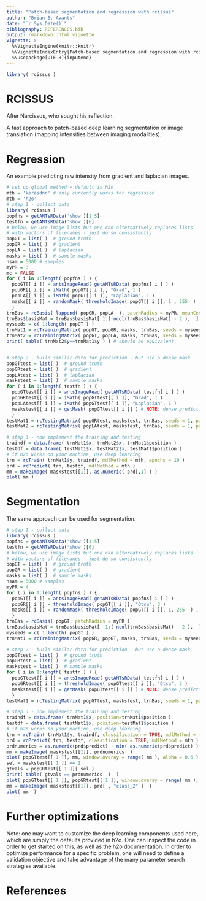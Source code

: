 ```yaml
---
title: "Patch-based segmentation and regression with rcissus"
author: "Brian B. Avants"
date: "`r Sys.Date()`"
bibliography: REFERENCES.bib
output: rmarkdown::html_vignette
vignette: >
  %\VignetteEngine{knitr::knitr}
  %\VignetteIndexEntry{Patch-based segmentation and regression with rcissus}
  %\usepackage[UTF-8]{inputenc}
---
```


```r
library( rcissus )
```


# RCISSUS

After Narcissus, who sought his reflection.

A fast approach to patch-based deep learning segmentation or image translation
(mapping intensities between imaging modalities).

# Regression

An example predicting raw intensity from gradient and laplacian images.

```r
# set up global method = default is h2o
mth = 'kerasdnn' # only currently works for regression
mth = 'h2o'
# step 1 - collect data
library( rcissus )
popfns = getANTsRData('show')[1:5]
testfn = getANTsRData('show')[6]
# below, we use image lists but one can alternatively replaces lists
# with vectors of filenames - just do so consistently
popGT = list( )  # ground truth
popGR = list( )  # gradient
popLA = list( )  # laplacian
masks = list( )  # sample masks
nsam = 5000 # samples
myPR = 3
mc = FALSE
for ( i in 1:length( popfns ) ) {
  popGT[[ i ]] = antsImageRead( getANTsRData( popfns[ i ] ) )
  popGR[[ i ]] = iMath( popGT[[ i ]], "Grad", 1 )
  popLA[[ i ]] = iMath( popGT[[ i ]], "Laplacian", 1 )
  masks[[ i ]] = randomMask( thresholdImage( popGT[[ i ]], 1 , 255  ) , nsam )
  }
trnBas = rcBasis( lappend( popGR, popLA  ), patchRadius = myPR, meanCenter = mc )
trnBas$basisMat = trnBas$basisMat[ 1:( ncol(trnBas$basisMat) - 2 ),  ] # select basis vectors
myseeds = c( 1:length( popGT ) )
trnMat1 = rcTrainingMatrix( popGT, popGR, masks, trnBas, seeds = myseeds, patchRadius = myPR, meanCenter = mc   )
trnMat2 = rcTrainingMatrix( popGT, popLA, masks, trnBas, seeds = myseeds, patchRadius = myPR, meanCenter = mc   )
print( table( trnMat2$y==trnMat1$y ) ) # should be equivalent


# step 2 - build similar data for prediction - but use a dense mask
popGTtest = list( )  # ground truth
popGRtest = list( )  # gradient
popLAtest = list( )  # laplacian
maskstest = list( )  # sample masks
for ( i in 1:length( testfn ) ) {
  popGTtest[[ i ]] = antsImageRead( getANTsRData( testfn[ i ] ) )
  popGRtest[[ i ]] = iMath( popGTtest[[ i ]], "Grad", 1 )
  popLAtest[[ i ]] = iMath( popGTtest[[ i ]], "Laplacian", 1 )
  maskstest[[ i ]] = getMask( popGTtest[[ i ]] ) # NOTE: dense prediction!
  }
testMat1 = rcTestingMatrix( popGRtest, maskstest, trnBas, seeds = 1, patchRadius = myPR, meanCenter = mc  )
testMat2 = rcTestingMatrix( popLAtest, maskstest, trnBas, seeds = 1, patchRadius = myPR, meanCenter = mc  )

# step 3 - now implement the training and testing
traindf = data.frame( trnMat1$x, trnMat2$x, trnMat1$position )
testdf = data.frame( testMat1$x, testMat2$x, testMat1$position )
# if h2o works on your machine, use deep learning
trn = rcTrain( trnMat1$y, traindf, mdlMethod = mth, epochs = 10 )
prd = rcPredict( trn, testdf, mdlMethod = mth )
mm = makeImage( maskstest[[1]], as.numeric( prd[,1] ) )
plot( mm )
```

# Segmentation

The same approach can be used for segmentation.

```r
# step 1 - collect data
library( rcissus )
popfns = getANTsRData('show')[1:5]
testfn = getANTsRData('show')[6]
# below, we use image lists but one can alternatively replaces lists
# with vectors of filenames - just do so consistently
popGT = list( )  # ground truth
popGR = list( )  # gradient
masks = list( )  # sample masks
nsam = 5000 # samples
myPR = 4
for ( i in 1:length( popfns ) ) {
  popGT[[ i ]] = antsImageRead( getANTsRData( popfns[ i ] ) )
  popGR[[ i ]] = thresholdImage( popGT[[ i ]], "Otsu", 3 )
  masks[[ i ]] = randomMask( thresholdImage( popGT[[ i ]], 1, 255  ) , nsam )
  }
trnBas = rcBasis( popGT, patchRadius = myPR )
trnBas$basisMat = trnBas$basisMat[  1:( ncol(trnBas$basisMat) - 2 ),  ] # select basis vectors
myseeds = c( 1:length( popGT ) )
trnMat1 = rcTrainingMatrix( popGR, popGT, masks, trnBas, seeds = myseeds, patchRadius = myPR  )

# step 2 - build similar data for prediction - but use a dense mask
popGTtest = list( )  # ground truth
popGRtest = list( )  # gradient
maskstest = list( )  # sample masks
for ( i in 1:length( testfn ) ) {
  popGTtest[[ i ]] = antsImageRead( getANTsRData( testfn[ i ] ) )
  popGRtest[[ i ]] = thresholdImage( popGTtest[[ i ]], "Otsu", 3 )
  maskstest[[ i ]] = getMask( popGTtest[[ i ]] ) # NOTE: dense prediction!
  }
testMat1 = rcTestingMatrix( popGTtest, maskstest, trnBas, seeds = 1, patchRadius = myPR )

# step 3 - now implement the training and testing
traindf = data.frame( trnMat1$x, position=trnMat1$position )
testdf = data.frame( testMat1$x, position=testMat1$position )
# if h2o works on your machine, use deep learning
trn = rcTrain( trnMat1$y, traindf, classification = TRUE, mdlMethod = mth, epochs = 10 )
prd = rcPredict( trn, testdf, classification = TRUE, mdlMethod = mth )
prdnumerics = as.numeric(prd$predict) - min( as.numeric(prd$predict) )
mm = makeImage( maskstest[[1]], prdnumerics  )
plot( popGTtest[[ 1 ]], mm, window.overay = range( mm ), alpha = 0.6 )
sel = maskstest[[ 1 ]] == 1
gtvals = popGRtest[[ 1 ]][ sel ]
print( table( gtvals == prdnumerics  )  )
plot( popGTtest[[ 1 ]], popGRtest[[ 1 ]], window.overay = range( mm ), alpha = 0.6 )
mm = makeImage( maskstest[[1]], prd[ , "class_2" ]  )
plot( mm  )
```


# Further optimizations

Note: one may want to customize the deep learning components used here, which
are simply the defaults provided in h2o.  One can inspect the code in order to
get started on this, as well as the h2o documentation.  In order to optimize
performance for a specific problem, one will need to define a validation objective
and take advantage of the many parameter search strategies available.




# References

